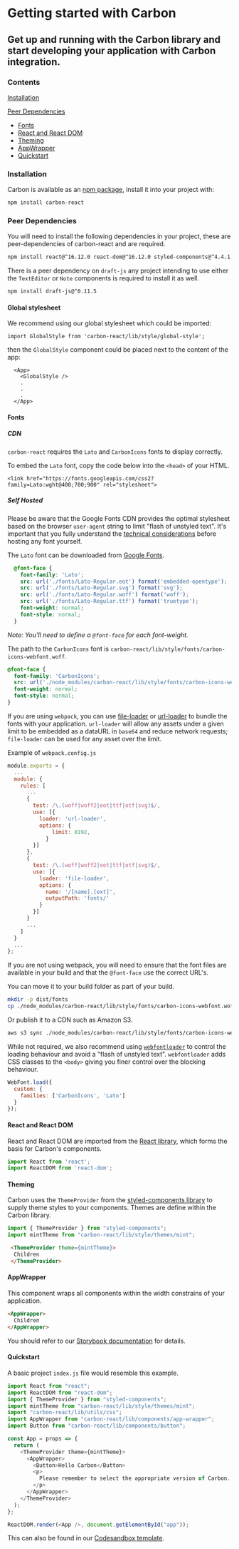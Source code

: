 <Meta
  title="Documentation/Getting Started"
/>


# Getting started with Carbon
## Get up and running with the Carbon library and start developing your application with Carbon integration.

### Contents
[Installation](#installation)

[Peer Dependencies](#peer-dependencies)
* [Fonts](#fonts)
* [React and React DOM](#react-and-react-dom)
* [Theming](#theming)
* [AppWrapper](#appwrapper)
* [Quickstart](#quickstart)

### Installation
Carbon is available as an [npm package](https://www.npmjs.com/package/carbon-react), install it into your project with:

```js
npm install carbon-react
```

### Peer Dependencies
You will need to install the following dependencies in your project, these are peer-dependencies of carbon-react and are required.

```sh
npm install react@^16.12.0 react-dom@^16.12.0 styled-components@^4.4.1
```

There is a peer dependency on `draft-js` any project intending to use either the `TextEditor` or `Note` components is required to install it as well.

```sh
npm install draft-js@^0.11.5
```

#### Global stylesheet
We recommend using our global stylesheet which could be imported:

```
import GlobalStyle from 'carbon-react/lib/style/global-style';
```

then the `GlobalStyle` component could be placed next to the content of the app:
```
  <App>
    <GlobalStyle />
    .
    .
    .
  </App>
```

#### Fonts
##### CDN
`carbon-react` requires the `Lato` and `CarbonIcons` fonts to display correctly.

To embed the `Lato` font, copy the code below into the `<head>` of your HTML.
```
<link href="https://fonts.googleapis.com/css2?family=Lato:wght@400;700;900" rel="stylesheet">
``` 

##### Self Hosted
Please be aware that the Google Fonts CDN provides the optimal stylesheet based on the browser `user-agent` string to limit "flash of unstyled text". It's important that you fully understand the [technical considerations](https://developers.google.com/fonts/docs/technical_considerations) before hosting any font yourself.

The `Lato` font can be downloaded from [Google Fonts](https://fonts.google.com/specimen/Lato).

```css
  @font-face {
    font-family: 'Lato';
    src: url('./fonts/Lato-Regular.eot') format('embedded-opentype');
    src: url('./fonts/Lato-Regular.svg') format('svg');
    src: url('./fonts/Lato-Regular.woff') format('woff');
    src: url('./fonts/Lato-Regular.ttf') format('truetype');
    font-weight: normal;
    font-style: normal;
  }
```
_Note: You'll need to define a `@font-face` for each font-weight._

The path to the `CarbonIcons` font is `carbon-react/lib/style/fonts/carbon-icons-webfont.woff`.
```css
@font-face {
  font-family: 'CarbonIcons';
  src: url('./node_modules/carbon-react/lib/style/fonts/carbon-icons-webfont.woff') format("woff");
  font-weight: normal;
  font-style: normal;
}
```

If you are using `webpack`, you can use [file-loader](https://webpack.js.org/loaders/file-loader/) or [url-loader](https://webpack.js.org/loaders/url-loader/) to bundle the fonts with your application.
`url-loader` will allow any assets under a given limit to be embedded as a dataURL in `base64` and reduce network requests; `file-loader` can be used for any asset over the limit.

Example of `webpack.config.js`
```js
module.exports = {
  ...
  module: {
    rules: [
      ...
      {
        test: /\.(woff|woff2|eot|ttf|otf|svg)$/,
        use: [{
          loader: 'url-loader',
          options: {
              limit: 8192,
            }
        }]
      },
      {
        test: /\.(woff|woff2|eot|ttf|otf|svg)$/,
        use: [{
          loader: 'file-loader',
          options: {
            name: '/[name].[ext]',
            outputPath: 'fonts/'
          }
        }]
      }
      ...
    ]
  }
  ...
};
```

If you are not using webpack, you will need to ensure that the font files are available in your build and that the `@font-face` use the correct URL's.

You can move it to your build folder as part of your build.
```sh
mkdir -p dist/fonts
cp ./node_modules/carbon-react/lib/style/fonts/carbon-icons-webfont.woff ./dist/fonts/
```
Or publish it to a CDN such as Amazon S3.
```sh
aws s3 sync ./node_modules/carbon-react/lib/style/fonts/carbon-icons-webfont.woff s3://example.com/fonts/
```

While not required, we also recommend using [`webfontloader`](https://github.com/typekit/webfontloader#custom) to control the loading behaviour and avoid a "flash of unstyled text". `webfontloader` adds CSS classes to the `<body>` giving you finer control over the blocking behaviour.

```js
WebFont.load({
  custom: {
    families: ['CarbonIcons', 'Lato']
  }
});
```

#### React and React DOM
React and React DOM are imported from the [React library](https://reactjs.org/), which forms the basis for Carbon's components.
```js
import React from 'react';
import ReactDOM from 'react-dom';
```

#### Theming
Carbon uses the `ThemeProvider` from the [styled-components library](https://styled-components.com/docs/advanced#theming) to supply theme styles to your components. Themes are define within the Carbon library.
```js
import { ThemeProvider } from "styled-components";
import mintTheme from "carbon-react/lib/style/themes/mint";
```

```html
 <ThemeProvider theme={mintTheme}>
  Children
 </ThemeProvider>
```
#### AppWrapper
This component wraps all components within the width constrains of your application.
```html
<AppWrapper>
  Children
</AppWrapper>
```
You should refer to our [Storybook documentation](https://carbon.sage.com/?path=/docs/app-wrapper--default) for details.

#### Quickstart
A basic project `index.js` file would resemble this example. 
```js
import React from "react";
import ReactDOM from "react-dom";
import { ThemeProvider } from "styled-components";
import mintTheme from "carbon-react/lib/style/themes/mint";
import "carbon-react/lib/utils/css";
import AppWrapper from "carbon-react/lib/components/app-wrapper";
import Button from "carbon-react/lib/components/button";

const App = props => {
  return (
    <ThemeProvider theme={mintTheme}>
      <AppWrapper>
        <Button>Hello Carbon</Button>
        <p>
          Please remember to select the appropriate version of Carbon.
        </p>
      </AppWrapper>
    </ThemeProvider>
  );
};

ReactDOM.render(<App />, document.getElementById("app"));
```
This can also be found in our [Codesandbox template](https://codesandbox.io/s/carbon-quickstart-xi5jc).
